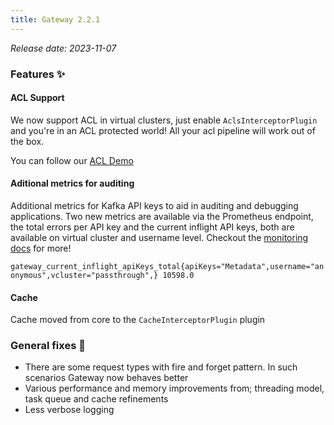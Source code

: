 ```yaml
---
title: Gateway 2.2.1
---
```


*Release date: 2023-11-07*

### Features ✨

#### ACL Support

We now support ACL in virtual clusters, just enable `AclsInterceptorPlugin` and you're in an ACL protected world! All your acl pipeline will work out of the box.

You can follow our [ACL Demo](https://github.com/conduktor/conduktor-gateway-demos/tree/main/acls-gateway-security)

#### Aditional metrics for auditing

Additional metrics for Kafka API keys to aid in auditing and debugging applications. Two new metrics are available via the Prometheus endpoint, the total errors per API key and the current inflight API keys, both are available on virtual cluster and username level. Checkout the [monitoring docs](https://docs.conduktor.io/gateway/reference/monitoring/) for more!

`gateway_current_inflight_apiKeys_total{apiKeys="Metadata",username="anonymous",vcluster="passthrough",} 10598.0`

#### Cache

Cache moved from core to the `CacheInterceptorPlugin` plugin

### General fixes 🔨

- There are some request types with fire and forget pattern. In such scenarios Gateway now behaves better
- Various performance and memory improvements from; threading model, task queue and cache refinements
- Less verbose logging
